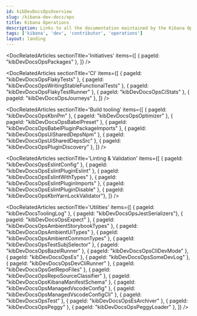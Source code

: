 ```yaml
---
id: kibDevDocsOpsOverview
slug: /kibana-dev-docs/ops
title: Kibana Operations
description: Links to all the documentation maintained by the Kibana Operations team
tags: ['kibana', 'dev', 'contributor', 'operations']
layout: landing
---
```


<DocLandingHero
  title='Welcome to the ops docs!'
  description="👋 Here you will find documentation about all the things the Kibana Operations team manages. Feel free to look around and ask questions!"
/>

<DocRelatedArticles
  sectionTitle='Initiatives'
  items={[
    { pageId: "kibDevDocsOpsPackages" },
  ]}
/>

<DocRelatedArticles
  sectionTitle='CI'
  items={[
    { pageId: "kibDevDocsOpsFlakyTests" },
    { pageId: "kibDevDocsOpsWritingStableFunctionalTests" },
    { pageId: "kibDevDocsOpsFlakyTestRunner" },
    { pageId: "kibDevDocsOpsCiStats" },
    { pageId: "kibDevDocsOpsJourneys" },
  ]}
/>

<DocRelatedArticles
  sectionTitle='Build tooling'
  items={[
    { pageId: "kibDevDocsOpsKbnPm" },
    { pageId: "kibDevDocsOpsOptimizer" },
    { pageId: "kibDevDocsOpsBabelPreset" },
    { pageId: "kibDevDocsOpsBabelPluginPackageImports" },
    { pageId: "kibDevDocsOpsUiSharedDepsNpm" },
    { pageId: "kibDevDocsOpsUiSharedDepsSrc" },
    { pageId: "kibDevDocsOpsPluginDiscovery" },
  ]}
/>

<DocRelatedArticles
  sectionTitle='Linting & Validation'
  items={[
    { pageId: "kibDevDocsOpsEslintConfig" },
    { pageId: "kibDevDocsOpsEslintPluginEslint" },
    { pageId: "kibDevDocsOpsEslintWithTypes" },
    { pageId: "kibDevDocsOpsEslintPluginImports" },
    { pageId: "kibDevDocsOpsEslintPluginDisable" },
    { pageId: "kibDevDocsOpsKbnYarnLockValidator"},
  ]}
/>

<DocRelatedArticles
  sectionTitle='Utilities'
  items={[
    { pageId: "kibDevDocsToolingLog" },
    { pageId: "kibDevDocsOpsJestSerializers"},
    { pageId: "kibDevDocsOpsExpect" },
    { pageId: "kibDevDocsOpsAmbientStorybookTypes" },
    { pageId: "kibDevDocsOpsAmbientUiTypes" },
    { pageId: "kibDevDocsOpsAmbientCommonTypes" },
    { pageId: "kibDevDocsOpsTestSubjSelector" },
    { pageId: "kibDevDocsOpsBazelRunner" },
    { pageId: "kibDevDocsOpsCliDevMode" },
    { pageId: "kibDevDocsOpsEs" },
    { pageId: "kibDevDocsOpsSomeDevLog" },
    { pageId: "kibDevDocsOpsDevCliRunner" },
    { pageId: "kibDevDocsOpsGetRepoFiles" },
    { pageId: "kibDevDocsOpsRepoSourceClassifier" },
    { pageId: "kibDevDocsOpsKibanaManifestSchema" },
    { pageId: "kibDevDocsOpsManagedVscodeConfig" },
    { pageId: "kibDevDocsOpsManagedVscodeConfigCli" },
    { pageId: "kibDevDocsOpsTest" },
    { pageId: "kibDevDocsOpsEsArchiver" },
    { pageId: "kibDevDocsOpsPeggy" },
    { pageId: "kibDevDocsOpsPeggyLoader" },
  ]}
/>